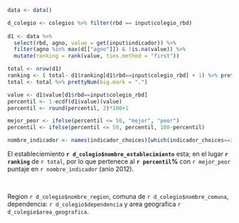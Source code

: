 ```r
data <- data()

d_colegio <- colegios %>% filter(rbd == input$colegio_rbd)
  
d1 <- data %>%
  select(rbd, agno, value = get(input$indicador)) %>%
  filter(agno %in% max(d[["agno"]]) & !is.na(value)) %>%
  mutate(ranking = rank(value, ties.method = "first"))

total <- nrow(d1) 
ranking <- ( total- d1$ranking[d1$rbd==input$colegio_rbd] + 1) %>% prettyNum(big.mark = ".")
total <- total %>% prettyNum(big.mark = ".")

value <- d1$value[d1$rbd==input$colegio_rbd]
percentil <- 1-ecdf(d1$value)(value)
percentil <- round(percentil, 2)*100+1

mejor_peor <- ifelse(percentil <= 50, "mejor", "peor")
percentil <- ifelse(percentil <= 50, percentil, 100-percentil)

nombre_indicador <- names(indicador_choices)[which(indicador_choices==input$indicador)]
```

El estableciemiento **`r d_colegio$nombre_establecimiento`** esta; en el lugar **`r ranking`** de `r total`, por lo que pertenece al **`r percentil`&#37;** con `r mejor_peor` puntaje en `r nombre_indicador` (anio 2012).

<br>

Region `r d_colegio$nombre_region`, comuna de `r d_colegio$nombre_comuna`, dependencia: `r d_colegio$dependencia` y area geografica `r d_colegio$area_geografica`.


